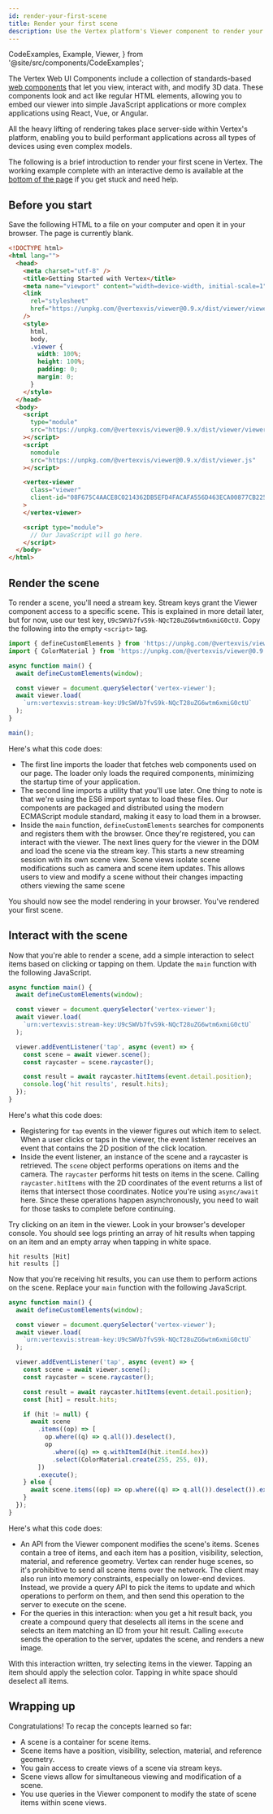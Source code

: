 ```yaml
---
id: render-your-first-scene
title: Render your first scene
description: Use the Vertex platform's Viewer component to render your first scene.
---
```


  CodeExamples,
  Example,
  Viewer,
} from '@site/src/components/CodeExamples';

The Vertex Web UI Components include a collection of standards-based [web components](https://developer.mozilla.org/en-US/docs/Web/Web_Components) that let you view, interact with, and modify 3D data. These components look and act like regular HTML elements, allowing you to embed our viewer into simple JavaScript applications or more complex applications using React, Vue, or Angular.

All the heavy lifting of rendering takes place server-side within Vertex's platform, enabling you to build performant applications across all types of devices using even complex models.

The following is a brief introduction to render your first scene in Vertex. The working example complete with an interactive demo is available at the [bottom of the page](#wrapping-up) if you get stuck and need help.

## Before you start

Save the following HTML to a file on your computer and open it in your browser. The page is currently blank.

```html
<!DOCTYPE html>
<html lang="">
  <head>
    <meta charset="utf-8" />
    <title>Getting Started with Vertex</title>
    <meta name="viewport" content="width=device-width, initial-scale=1" />
    <link
      rel="stylesheet"
      href="https://unpkg.com/@vertexvis/viewer@0.9.x/dist/viewer/viewer.css"
    />
    <style>
      html,
      body,
      .viewer {
        width: 100%;
        height: 100%;
        padding: 0;
        margin: 0;
      }
    </style>
  </head>
  <body>
    <script
      type="module"
      src="https://unpkg.com/@vertexvis/viewer@0.9.x/dist/viewer/viewer.esm.js"
    ></script>
    <script
      nomodule
      src="https://unpkg.com/@vertexvis/viewer@0.9.x/dist/viewer.js"
    ></script>

    <vertex-viewer
      class="viewer"
      client-id="08F675C4AACE8C0214362DB5EFD4FACAFA556D463ECA00877CB225157EF58BFA"
    >
    </vertex-viewer>

    <script type="module">
      // Our JavaScript will go here.
    </script>
  </body>
</html>
```

## Render the scene

To render a scene, you'll need a stream key. Stream keys grant the Viewer component access to a specific scene. This is explained in more detail later, but for now, use our test key, `U9cSWVb7fvS9k-NQcT28uZG6wtm6xmiG0ctU`. Copy the following into the empty `<script>` tag.

```js
import { defineCustomElements } from 'https://unpkg.com/@vertexvis/viewer@0.9.x/dist/esm/loader.js';
import { ColorMaterial } from 'https://unpkg.com/@vertexvis/viewer@0.9.x/dist/esm/index.js';

async function main() {
  await defineCustomElements(window);

  const viewer = document.querySelector('vertex-viewer');
  await viewer.load(
    `urn:vertexvis:stream-key:U9cSWVb7fvS9k-NQcT28uZG6wtm6xmiG0ctU`
  );
}

main();
```

Here's what this code does:

- The first line imports the loader that fetches web components used on our page. The loader only loads the required components, minimizing the startup time of your application.
- The second line imports a utility that you'll use later. One thing to note is that we're using the ES6 import syntax to load these files. Our components are packaged and distributed using the modern ECMAScript module standard, making it easy to load them in a browser.
- Inside the `main` function, `defineCustomElements` searches for components and registers them with the browser. Once they're registered, you can interact with the viewer.
  The next lines query for the viewer in the DOM and load the scene via the stream key. This starts a new streaming session with its own scene view. Scene views isolate scene modifications such as camera and scene item updates. This allows users to view and modify a scene without their changes impacting others viewing the same scene

You should now see the model rendering in your browser. You've rendered your first scene.

## Interact with the scene

Now that you're able to render a scene, add a simple interaction to select items based on clicking or tapping on them. Update the `main` function with the following JavaScript.

```js
async function main() {
  await defineCustomElements(window);

  const viewer = document.querySelector('vertex-viewer');
  await viewer.load(
    `urn:vertexvis:stream-key:U9cSWVb7fvS9k-NQcT28uZG6wtm6xmiG0ctU`
  );

  viewer.addEventListener('tap', async (event) => {
    const scene = await viewer.scene();
    const raycaster = scene.raycaster();

    const result = await raycaster.hitItems(event.detail.position);
    console.log('hit results', result.hits);
  });
}
```

Here's what this code does:

- Registering for `tap` events in the viewer figures out which item to select. When a user clicks or taps in the viewer, the event listener receives an event that contains the 2D position of the click location.
- Inside the event listener, an instance of the scene and a raycaster is retrieved. The `scene` object performs operations on items and the camera. The `raycaster` performs hit tests on items in the scene. Calling `raycaster.hitItems` with the 2D coordinates of the event returns a list of items that intersect those coordinates. Notice you're using `async/await` here. Since these operations happen asynchronously, you need to wait for those tasks to complete before continuing.

Try clicking on an item in the viewer. Look in your browser's developer console. You should see logs printing an array of hit results when tapping on an item and an empty array when tapping in white space.

```
hit results [Hit]
hit results []
```

Now that you're receiving hit results, you can use them to perform actions on the scene. Replace your `main` function with the following JavaScript.

```js
async function main() {
  await defineCustomElements(window);

  const viewer = document.querySelector('vertex-viewer');
  await viewer.load(
    `urn:vertexvis:stream-key:U9cSWVb7fvS9k-NQcT28uZG6wtm6xmiG0ctU`
  );

  viewer.addEventListener('tap', async (event) => {
    const scene = await viewer.scene();
    const raycaster = scene.raycaster();

    const result = await raycaster.hitItems(event.detail.position);
    const [hit] = result.hits;

    if (hit != null) {
      await scene
        .items((op) => [
          op.where((q) => q.all()).deselect(),
          op
            .where((q) => q.withItemId(hit.itemId.hex))
            .select(ColorMaterial.create(255, 255, 0)),
        ])
        .execute();
    } else {
      await scene.items((op) => op.where((q) => q.all()).deselect()).execute();
    }
  });
}
```

Here's what this code does:

- An API from the Viewer component modifies the scene's items. Scenes contain a tree of items, and each item has a position, visibility, selection, material, and reference geometry. Vertex can render huge scenes, so it's prohibitive to send all scene items over the network. The client may also run into memory constraints, especially on lower-end devices. Instead, we provide a query API to pick the items to update and which operations to perform on them, and then send this operation to the server to execute on the scene.
- For the queries in this interaction: when you get a hit result back, you create a compound query that deselects all items in the scene and selects an item matching an ID from your hit result. Calling `execute` sends the operation to the server, updates the scene, and renders a new image.

With this interaction written, try selecting items in the viewer. Tapping an item should apply the selection color. Tapping in white space should deselect all items.

## Wrapping up

Congratulations! To recap the concepts learned so far:

- A scene is a container for scene items.
- Scene items have a position, visibility, selection, material, and reference geometry.
- You gain access to create views of a scene via stream keys.
- Scene views allow for simultaneous viewing and modification of a scene.
- You use queries in the Viewer component to modify the state of scene items within scene views.

<CodeExamples>
  <Example lang="html" code={exampleResultHtml} />
  <Viewer src="/examples/first-scene/index.html" />
</CodeExamples>
